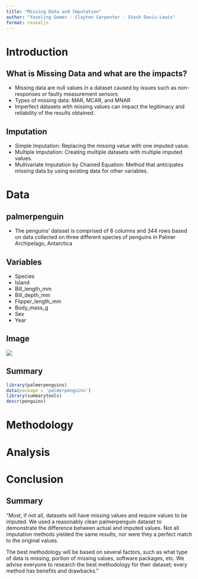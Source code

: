 ```yaml
---
title: "Missing Data and Imputation"
author: "Yoseling Gomez - Clayton Carpenter - Stesh Davis-Lewis"
format: revealjs
---
```


# Introduction

## What is Missing Data and what are the impacts?

- Missing data are null values in a dataset caused by issues such as non-responses or faulty measurement sensors
-   Types of missing data: MAR, MCAR, and MNAR
-   Imperfect datasets with missing values can impact the legitimacy and reliability of the results obtained.

## Imputation

-   Simple Imputation: Replacing the missing value with one imputed value.
-   Multiple Imputation: Creating multiple datasets with multiple imputed values.
-   Multivariate Imputation by Chained Equation: Method that anticipates missing data by using existing data for other variables.

# Data

## palmerpenguin

-   The penguins' dataset is comprised of 8 columns and 344 rows based on data collected on three different species of penguins in Palmer Archipelago, Antarctica

## Variables

-   Species
-   Island
-   Bill_length_mm
-   Bill_depth_mm
-   Flipper_length_mm
-   Body_mass_g
-   Sex
-   Year

## Image

![](/imgs/culmen_depth.png)

## Summary

```r
library(palmerpenguins)
data(package = 'palmerpenguins')
library(summarytools)
descr(penguins)
```

# Methodology

# Analysis

# Conclusion

## Summary
"Most, if not all, datasets will have missing values and require values to be imputed. We used a reasonably clean palmerpenguin dataset to demonstrate the difference between actual and imputed values. Not all imputation methods yielded the same results, nor were they a perfect match to the original values. 

The best methodology will be based on several factors, such as what type of data is missing, portion of missing values, software packages, etc. We advise everyone to research the best methodology for their dataset; every method has benefits and drawbacks."
